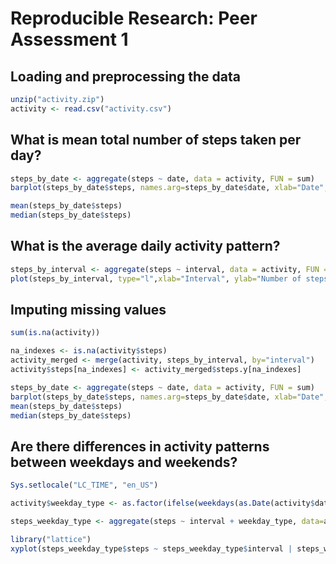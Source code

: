 # Reproducible Research: Peer Assessment 1


## Loading and preprocessing the data
```r
unzip("activity.zip")
activity <- read.csv("activity.csv")
```


## What is mean total number of steps taken per day?
```r
steps_by_date <- aggregate(steps ~ date, data = activity, FUN = sum)
barplot(steps_by_date$steps, names.arg=steps_by_date$date, xlab="Date", ylab="Number of steps")
```

```r
mean(steps_by_date$steps)
median(steps_by_date$steps)
```

## What is the average daily activity pattern?
```r
steps_by_interval <- aggregate(steps ~ interval, data = activity, FUN = mean)
plot(steps_by_interval, type="l",xlab="Interval", ylab="Number of steps")
```


## Imputing missing values
```r
sum(is.na(activity))
```

```r
na_indexes <- is.na(activity$steps)
activity_merged <- merge(activity, steps_by_interval, by="interval")
activity$steps[na_indexes] <- activity_merged$steps.y[na_indexes]
```

```r
steps_by_date <- aggregate(steps ~ date, data = activity, FUN = sum)
barplot(steps_by_date$steps, names.arg=steps_by_date$date, xlab="Date", ylab="Number of steps")
mean(steps_by_date$steps)
median(steps_by_date$steps)
```

## Are there differences in activity patterns between weekdays and weekends?
```r
Sys.setlocale("LC_TIME", "en_US")

activity$weekday_type <- as.factor(ifelse(weekdays(as.Date(activity$date)) %in% c("Saturday", "Sunday"),"weekend","weekday"))
```

```r
steps_weekday_type <- aggregate(steps ~ interval + weekday_type, data=activity, FUN=mean)

library("lattice")
xyplot(steps_weekday_type$steps ~ steps_weekday_type$interval | steps_weekday_type$weekday_type, type = "l", layout = c(1,2),xlab="Interval", ylab="Number of steps")
```